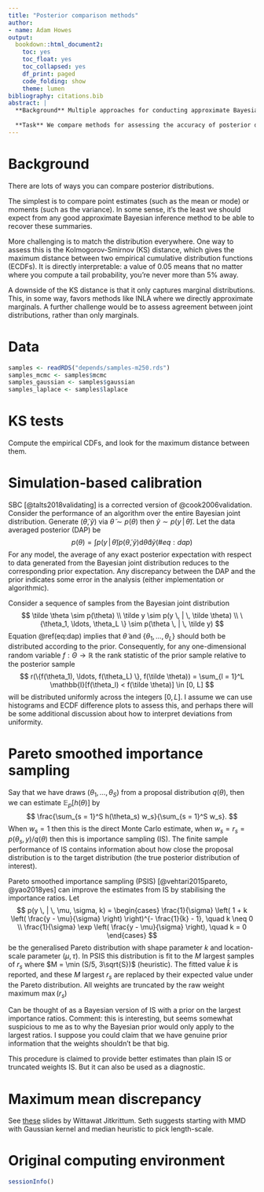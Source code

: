 ```yaml
---
title: "Posterior comparison methods"
author:
- name: Adam Howes
output:
  bookdown::html_document2:
    toc: yes
    toc_float: yes
    toc_collapsed: yes
    df_print: paged
    code_folding: show
    theme: lumen
bibliography: citations.bib
abstract: |
  **Background** Multiple approaches for conducting approximate Bayesian inference exist.
  
  **Task** We compare methods for assessing the accuracy of posterior distribution. These methods include marginal KS tests, simulation based calibration and maximum mean discrepancy.
---
```


# Background

There are lots of ways you can compare posterior distributions.

The simplest is to compare point estimates (such as the mean or mode) or moments (such as the variance).
In some sense, it's the least we should expect from any good approximate Bayesian inference method to be able to recover these summaries.

More challenging is to match the distribution everywhere.
One way to assess this is the Kolmogorov-Smirnov (KS) distance, which gives the maximum distance between two empirical cumulative distribution functions (ECDFs).
It is directly interpretable: a value of 0.05 means that no matter where you compute a tail probability, you're never more than 5% away.

A downside of the KS distance is that it only captures marginal distributions.
This, in some way, favors methods like INLA where we directly approximate marginals.
A further challenge would be to assess agreement between joint distributions, rather than only marginals.

# Data

```r
samples <- readRDS("depends/samples-m250.rds")
samples_mcmc <- samples$mcmc
samples_gaussian <- samples$gaussian
samples_laplace <- samples$laplace
```

# KS tests

Compute the empirical CDFs, and look for the maximum distance between them.

# Simulation-based calibration

SBC [@talts2018validating] is a corrected version of @cook2006validation.
Consider the performance of an algorithm over the entire Bayesian joint distribution.
Generate $(\tilde \theta, \tilde y)$ via $\tilde \theta \sim p(\theta)$ then $\tilde y \sim p(y \, | \, \tilde \theta)$.
Let the data averaged posterior (DAP) be
$$
p(\theta) = \int p(y \, | \, \tilde \theta) p(\tilde \theta, \tilde y) \text{d} \tilde \theta \text{d} \tilde y (\#eq:dap)
$$
For any model, the average of any exact posterior expectation with respect to data generated from the Bayesian joint distribution reduces to the corresponding prior expectation.
Any discrepancy between the DAP and the prior indicates some error in the analysis (either implementation or algorithmic).

Consider a sequence of samples from the Bayesian joint distribution
$$
\tilde \theta \sim p(\theta) \\
\tilde y \sim p(y \, | \, \tilde \theta) \\
\{\theta_1, \ldots, \theta_L \} \sim p(\theta \, | \, \tilde y)
$$
Equation \@ref(eq:dap) implies that $\tilde \theta$ and $\{\theta_1, \ldots, \theta_L \}$ should both be distributed according to the prior.
Consequently, for any one-dimensional random variable $f: \Theta \to \mathbb{R}$ the rank statistic of the prior sample relative to the posterior sample
$$
r(\{f(\theta_1), \ldots, f(\theta_L) \}, f(\tilde \theta)) = \sum_{l = 1}^L \mathbb{I}[f(\theta_l) < f(\tilde \theta)] \in [0, L]
$$
will be distributed uniformly across the integers $[0, L]$.
I assume we can use histograms and ECDF difference plots to assess this, and perhaps there will be some additional discussion about how to interpret deviations from uniformity.

# Pareto smoothed importance sampling

Say that we have draws $(\theta_1, \ldots, \theta_S)$ from a proposal distribution $q(\theta)$, then we can estimate $\mathbb{E}_p[h(\theta)]$ by
$$
\frac{\sum_{s = 1}^S h(\theta_s) w_s}{\sum_{s = 1}^S w_s}.
$$
When $w_s = 1$ then this is the direct Monte Carlo estimate, when $w_s = r_s = p(\theta_s, y) / q(\theta)$ then this is importance sampling (IS).
The finite sample performance of IS contains information about how close the proposal distribution is to the target distribution (the true posterior distribution of interest).

Pareto smoothed importance sampling (PSIS) [@vehtari2015pareto, @yao2018yes] can improve the estimates from IS by stabilising the importance ratios.
Let
$$
p(y \, | \, \mu, \sigma, k) =
\begin{cases}
\frac{1}{\sigma} \left( 1 + k \left( \frac{y - \mu}{\sigma} \right) \right)^{- \frac{1}{k} - 1}, \quad k \neq 0 \\
\frac{1}{\sigma} \exp \left( \frac{y - \mu}{\sigma} \right), \quad k = 0
\end{cases}
$$
be the generalised Pareto distribution with shape parameter $k$ and location-scale parameter $(\mu, \tau)$.
In PSIS this distribution is fit to the $M$ largest samples of $r_s$ where $M = \min (S/5, 3\sqrt{S})$ (heuristic).
The fitted value $\hat k$ is reported, and these $M$ largest $r_s$ are replaced by their expected value under the Pareto distribution.
All weights are truncated by the raw weight maximum $\max(r_s)$

Can be thought of as a Bayesian version of IS with a prior on the largest importance ratios.
Comment: this is interesting, but seems somewhat suspicious to  me as to why the Bayesian prior would only apply to the largest ratios.
I suppose you could claim that we have genuine prior information that the weights shouldn't be that big.

This procedure is claimed to provide better estimates than plain IS or truncated weights IS.
But it can also be used as a diagnostic.

# Maximum mean discrepancy

See [these](http://wittawat.com/assets/talks/ml_meetup_bkk2018.pdf) slides by Wittawat Jitkrittum.
Seth suggests starting with MMD with Gaussian kernel and median heuristic to pick length-scale.

# Original computing environment

```r
sessionInfo()
```
